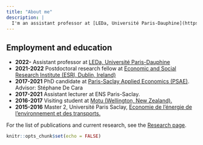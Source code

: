 ```yaml
---
title: "About me"
description: |
  I'm an assistant professor at [LEDa, Université Paris-Dauphine](https://leda.dauphine.fr/) in Paris, France. I work on economics relevant to climate change. In particular, I am interested in modeling and estimating climate change impacts, planning and assessing adaptation options, designing mitigation policies, and their specific implications for agriculture. I co-organize the [Dauphine economics seminar](https://leda.dauphine.fr/fr/seminaire-externe/seminaire-leda.html). 
---
```


  <!-- Prior to that, I was Postdoctoral Research Fellow at [the Economic and Social Research Institute (ESRI)](https://www.esri.ie/) in Dublin, Ireland. I completed my PhD in economics at UMR [Paris-Saclay Applied Economics (PSAE)](https://www6.versailles-grignon.inrae.fr/economie_publique) in September 2021, advised by Stéphane De Cara (INRAE). See [here](https://youtu.be/i2yW7j1fkUk?t=6) for a brief presentation -->
  <!-- of my PhD in French. -->

## Employment and education
* **2022-** Assistant professor at [LEDa, Université Paris-Dauphine](https://leda.dauphine.fr/)
* **2021-2022** Postdoctoral research fellow at [Economic and Social Research Institute (ESRI, Dublin, Ireland)](https://www.esri.ie/)
* **2017-2021** PhD candidate at [Paris-Saclay Applied Economics (PSAE)](https://www6.versailles-grignon.inrae.fr/economie_publique). Advisor: Stéphane De Cara
* **2017-2021** Assistant lecturer at ENS Paris-Saclay.
* **2016-2017** Visiting student at [Motu (Wellington, New Zealand).](https://www.motu.nz/)
* **2015-2016** Master 2, Université Paris Saclay, [Economie de l'énergie de l'environnement et des transports.](https://www.universite-paris-saclay.fr/en/education/master/environmental-energy-and-transport-economics/m2-economie-du-developpement-durable-et-de-lenvironnement)

<!-- Link for detailed CVs [in English](https://www.dropbox.com/s/m2e4o6vnadagfup/CV_2023.pdf?dl=0) and [in French](https://www.dropbox.com/s/udqsjfat0m8p714/CV_2023_fr.pdf?dl=0) -->

For the list of publications and current research, see the [Research page](https://loichy.github.io/research.html).

```r
knitr::opts_chunk$set(echo = FALSE)
```

